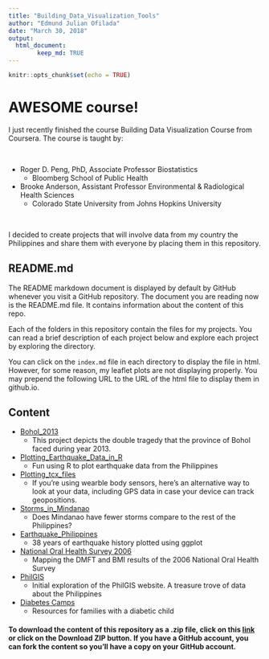 ```yaml
---
title: "Building_Data_Visualization_Tools"
author: "Edmund Julian Ofilada"
date: "March 30, 2018"
output: 
  html_document:
        keep_md: TRUE
---
```


```r
knitr::opts_chunk$set(echo = TRUE)
```

# AWESOME course!

I just recently finished the course Building Data Visualization Course from Coursera. The course is taught by:    

<br>

- Roger D. Peng, PhD, Associate Professor Biostatistics 
    - Bloomberg School of Public Health
     
- Brooke Anderson,  Assistant Professor Environmental & Radiological Health Sciences
    - Colorado State University from Johns Hopkins University

<br>

I decided to create projects that will involve data from my country the Philippines and share them with everyone by placing them in this repository. 

## README.md

The README markdown document is displayed by default by GitHub whenever you visit a GitHub repository. The document you are reading now is the README.md file. It contains information about the content of this repo.

Each of the folders in this repository contain the files for my  projects. You can read a brief description of each project below and explore each project by exploring the directory.

You can click on the `index.md` file in each directory to display the file in html.  However, for some reason, my leaflet plots are not displaying properly. You may prepend the following URL to the URL of the html file to display them in github.io.

## Content 

- [Bohol_2013](/Building_Data_Visualization_Tools/Bohol_2013/)
     - This project depicts the double tragedy that the province of Bohol faced during year 2013.
     
- [Plotting_Earthquake_Data_in_R](/Building_Data_Visualization_Tools/Plotting_Earthquake_Data_in_R/)
     - Fun using R to plot earthquake data from the Philippines
     
- [Plotting_tcx_files](/Building_Data_Visualization_Tools/Plotting_tcx_files/)
     - If you're using wearble body sensors, here's an alternative way to look at your data, including GPS data in case your device can track geopositions.
     
- [Storms_in_Mindanao](/Building_Data_Visualization_Tools/Storms_in_Mindanao/)
     - Does Mindanao have fewer storms compare to the rest of the Philippines?
     
- [Earthquake_Philippines](https://docofi.github.io/Building_Data_Visualization_Tools/Earthquake_Philippines/)
     - 38 years of earthquake history plotted using ggplot

- [National Oral Health Survey 2006](https://docofi.github.io/Building_Data_Visualization_Tools/NOHS/)
     - Mapping the DMFT and BMI results of the 2006 National Oral Health Survey
     
- [PhilGIS](https://docofi.github.io/Building_Data_Visualization_Tools/PhilGIS/)
     - Initial exploration of the PhilGIS website. A treasure trove of data about the Philippines  
     
- [Diabetes Camps](https://docofi.github.io/Building_Data_Visualization_Tools/Diabetes_Camps/)
     - Resources for families with a diabetic child

#### To download the content of this repository as a .zip file, click on this [link](/Building_Data_Visualization_Tools/archive/gh-pages.zip) or click on the Download ZIP button. If you have a GitHub account, you can fork the content so you'll have a copy on your GitHub account.  